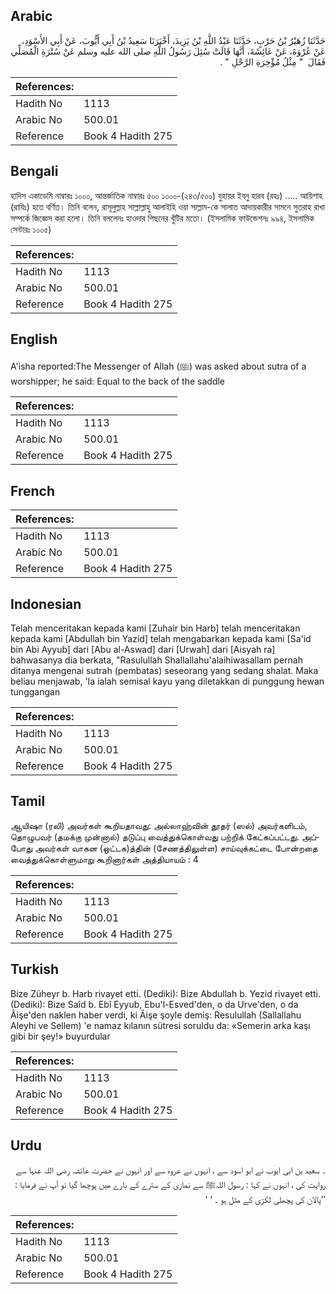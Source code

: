 ## Arabic


<div dir="rtl" lang="ar" style={{fontSize:'larger',backgroundColor:'#f8f9fa',padding:20}}>
حَدَّثَنَا زُهَيْرُ بْنُ حَرْبٍ، حَدَّثَنَا عَبْدُ اللَّهِ بْنُ يَزِيدَ، أَخْبَرَنَا سَعِيدُ بْنُ أَبِي أَيُّوبَ، عَنْ أَبِي الأَسْوَدِ، عَنْ عُرْوَةَ، عَنْ عَائِشَةَ، أَنَّهَا قَالَتْ سُئِلَ رَسُولُ اللَّهِ صلى الله عليه وسلم عَنْ سُتْرَةِ الْمُصَلِّي فَقَالَ ‏ "‏ مِثْلُ مُؤْخِرَةِ الرَّحْلِ ‏"‏ ‏.‏
</div>
<div style={{backgroundColor:'#f8f9fa',padding:20, marginBottom: 10}}><table> <thead> <tr> <th>References:</th> <th></th> </tr> </thead> <tbody><tr><td>Hadith No</td><td>1113</td></tr><tr><td>Arabic No</td><td>500.01</td></tr><tr><td>Reference</td><td>Book 4 Hadith 275</td></tr></tbody></table></div>

## Bengali


<div dir="ltr" lang="bn" style={{fontSize:'larger',backgroundColor:'#f8f9fa',padding:20}}>
হাদিস একাডেমি নাম্বারঃ ১০০০, আন্তর্জাতিক নাম্বারঃ ৫০০ ১০০০-(২৪৩/৫০০) যুহায়র ইবনু হারব (রহঃ) ..... আয়িশাহ (রাযিঃ) হতে বর্ণিত। তিনি বলেন, রাসূলুল্লাহ সাল্লাল্লাহু আলাইহি ওয়া সাল্লাম-কে সালাত আদায়কারীর সামনে সুতরাহ রাখা সম্পর্কে জিজ্ঞেস করা হলো। তিনি বললেনঃ হাওদার পিছনের খুঁটির মতো। (ইসলামিক ফাউন্ডেশনঃ ৯৯৪, ইসলামিক সেন্টারঃ ১০০৫)
</div>
<div style={{backgroundColor:'#f8f9fa',padding:20, marginBottom: 10}}><table> <thead> <tr> <th>References:</th> <th></th> </tr> </thead> <tbody><tr><td>Hadith No</td><td>1113</td></tr><tr><td>Arabic No</td><td>500.01</td></tr><tr><td>Reference</td><td>Book 4 Hadith 275</td></tr></tbody></table></div>

## English


<div dir="ltr" lang="en" style={{fontSize:'larger',backgroundColor:'#f8f9fa',padding:20}}>
A'isha reported:The Messenger of Allah (ﷺ) was asked about sutra of a worshipper; he said: Equal to the back of the saddle
</div>
<div style={{backgroundColor:'#f8f9fa',padding:20, marginBottom: 10}}><table> <thead> <tr> <th>References:</th> <th></th> </tr> </thead> <tbody><tr><td>Hadith No</td><td>1113</td></tr><tr><td>Arabic No</td><td>500.01</td></tr><tr><td>Reference</td><td>Book 4 Hadith 275</td></tr></tbody></table></div>

## French


<div dir="ltr" lang="fr" style={{fontSize:'larger',backgroundColor:'#f8f9fa',padding:20}}>

</div>
<div style={{backgroundColor:'#f8f9fa',padding:20, marginBottom: 10}}><table> <thead> <tr> <th>References:</th> <th></th> </tr> </thead> <tbody><tr><td>Hadith No</td><td>1113</td></tr><tr><td>Arabic No</td><td>500.01</td></tr><tr><td>Reference</td><td>Book 4 Hadith 275</td></tr></tbody></table></div>

## Indonesian


<div dir="ltr" lang="id" style={{fontSize:'larger',backgroundColor:'#f8f9fa',padding:20}}>
Telah menceritakan kepada kami [Zuhair bin Harb] telah menceritakan kepada kami [Abdullah bin Yazid] telah mengabarkan kepada kami [Sa'id bin Abi Ayyub] dari [Abu al-Aswad] dari [Urwah] dari [Aisyah ra] bahwasanya dia berkata, "Rasulullah Shallallahu'alaihiwasallam pernah ditanya mengenai sutrah (pembatas) seseorang yang sedang shalat. Maka beliau menjawab, 'Ia ialah semisal kayu yang diletakkan di punggung hewan tunggangan
</div>
<div style={{backgroundColor:'#f8f9fa',padding:20, marginBottom: 10}}><table> <thead> <tr> <th>References:</th> <th></th> </tr> </thead> <tbody><tr><td>Hadith No</td><td>1113</td></tr><tr><td>Arabic No</td><td>500.01</td></tr><tr><td>Reference</td><td>Book 4 Hadith 275</td></tr></tbody></table></div>

## Tamil


<div dir="ltr" lang="ta" style={{fontSize:'larger',backgroundColor:'#f8f9fa',padding:20}}>
ஆயிஷா (ரலி) அவர்கள் கூறியதாவது: அல்லாஹ்வின் தூதர் (ஸல்) அவர்களிடம், தொழுபவர் (தமக்கு முன்னால்) தடுப்பு வைத்துக்கொள்வது பற்றிக் கேட்கப்பட்டது. அப்போது அவர்கள் வாகன (ஒட்டக)த்தின் (சேணத்திலுள்ள) சாய்வுக்கட்டை போன்றதை வைத்துக்கொள்ளுமாறு கூறினார்கள் அத்தியாயம் : 4
</div>
<div style={{backgroundColor:'#f8f9fa',padding:20, marginBottom: 10}}><table> <thead> <tr> <th>References:</th> <th></th> </tr> </thead> <tbody><tr><td>Hadith No</td><td>1113</td></tr><tr><td>Arabic No</td><td>500.01</td></tr><tr><td>Reference</td><td>Book 4 Hadith 275</td></tr></tbody></table></div>

## Turkish


<div dir="ltr" lang="tr" style={{fontSize:'larger',backgroundColor:'#f8f9fa',padding:20}}>
Bize Züheyr b. Harb rivayet etti. (Dediki): Bize Abdullah b. Yezid rivayet etti. (Dediki): Bize Saîd b. Ebî Eyyub, Ebu'l-Esved'den, o da Urve'den, o da Âişe'den naklen haber verdi, ki Âişe şoyle demiş: Resulullah (Sallallahu Aleyhi ve Sellem) 'e namaz kılanın sütresi soruldu da: «Semerin arka kaşı gibi bir şey!» buyurdular
</div>
<div style={{backgroundColor:'#f8f9fa',padding:20, marginBottom: 10}}><table> <thead> <tr> <th>References:</th> <th></th> </tr> </thead> <tbody><tr><td>Hadith No</td><td>1113</td></tr><tr><td>Arabic No</td><td>500.01</td></tr><tr><td>Reference</td><td>Book 4 Hadith 275</td></tr></tbody></table></div>

## Urdu


<div dir="rtl" lang="ur" style={{fontSize:'larger',backgroundColor:'#f8f9fa',padding:20}}>
۔ سعید بن ابی ایوب نے ابو اسود سے ، انہوں نے عروہ سے اور انہوں نے حضرت عائشہ رضی اللہ عنہا سے روایت کی ، انہوں نے کہا : رسول اللہﷺ سے نمازی کے سترے کے بارے میں پوچھا گیا تو آپ نے فرمایا : ’’پالان کی پچھلی لکڑی کے مثل ہو ۔ ‘ ‘
</div>
<div style={{backgroundColor:'#f8f9fa',padding:20, marginBottom: 10}}><table> <thead> <tr> <th>References:</th> <th></th> </tr> </thead> <tbody><tr><td>Hadith No</td><td>1113</td></tr><tr><td>Arabic No</td><td>500.01</td></tr><tr><td>Reference</td><td>Book 4 Hadith 275</td></tr></tbody></table></div>
